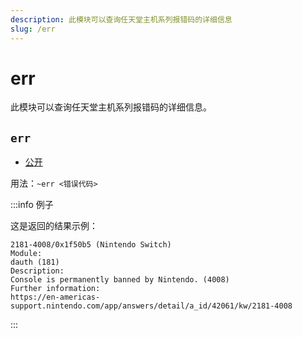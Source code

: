 ```yaml
---
description: 此模块可以查询任天堂主机系列报错码的详细信息
slug: /err
---
```


# err

此模块可以查询任天堂主机系列报错码的详细信息。

## `err`

- [公开](permissions)

用法：`~err <错误代码>`

:::info 例子

这是返回的结果示例：

```
2181-4008/0x1f50b5 (Nintendo Switch)
Module:
dauth (181)
Description:
Console is permanently banned by Nintendo. (4008)
Further information:
https://en-americas-support.nintendo.com/app/answers/detail/a_id/42061/kw/2181-4008
```

:::

